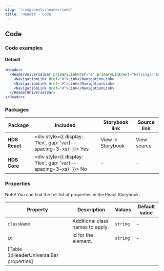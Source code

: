 ```yaml
---
slug: '/components/header/code'
title: 'Header - Code'
---
```




## Code

### Code examples

#### Default

<Playground>

```jsx
<Header>
  <HeaderUniversalBar primaryLinkHref="#" primaryLinkText="Helsingin kaupunki">
    <NavigationLink href="#">Link</NavigationLink>
    <NavigationLink href="#">Link</NavigationLink>
    <NavigationLink href="#">Link</NavigationLink>
  </HeaderUniversalBar>
</Header>
```

</Playground>

### Packages

| Package       | Included                                                                                        | Storybook link                                                                                                                                         | Source link                                                                                                                                                                                                         |
| ------------- | ----------------------------------------------------------------------------------------------- | ------------------------------------------------------------------------------------------------------------------------------------------------------ | ------------------------------------------------------------------------------------------------------------------------------------------------------------------------------------------------------------------- |
| **HDS React** | <div style={{ display: 'flex', gap: 'var(--spacing-3-xs)' }}><IconCheckCircleFill /> Yes </div> | <Link openInNewTab openInNewTabAriaLabel="Opens in a new tab" href="/storybook/react/?path=/story/components-header--example">View in Storybook</Link> | <ExternalLink openInNewTab openInNewTabAriaLabel="Opens in a new tab" href="https://github.com/City-of-Helsinki/helsinki-design-system/tree/master/packages/react/src/components/header">View source</ExternalLink> |
| **HDS Core**  | <div style={{ display: 'flex', gap: 'var(--spacing-3-xs)' }}><IconCrossCircle /> No </div>      | -                                                                                                                                                      | -                                                                                                                                                                                                                   |

### Properties

Note! You can find the full list of properties in the <Link openInNewTab openInNewTabAriaLabel="Opens in a new tab" href="/storybook/react/?path=/story/components-headeruniversalbar--default">React Storybook.</Link>

| Property                                | Description                      | Values   | Default value |
| --------------------------------------- | -------------------------------- | -------- | ------------- |
| `className`                             | Additional class names to apply. | `string` | -             |
| `id`                                    | Id for the element.              | `string` | -             |
| [Table 1:HeaderUniversalBar properties] |
